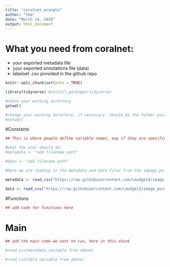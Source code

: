 ```yaml
---
title: "coralnet_wrangle"
author: "lkm"
date: "March 14, 2018"
output: html_document
---
```


# What you need from coralnet:  
* your exported metadata file  
* your exported annotations file (data) 
* labelset .csv provided in the github repo  


```r
knitr::opts_chunk$set(echo = TRUE)

library(tidyverse) #install.packages(tidyverse)

#check your working directory
getwd()

#change your working directory, if necessary. Should be the folder your data is stored in.
#setwd()
```

#Constants
```r

## This is where people define variable names, esp if they are specific to a filepath

#what the user should do:
#metadata <- "add filename path"

#data <- "add filename path"

#Here we are reading in the metadata and data files from the impage_point_count_wrangle github repo:

metadata <- read_csv("https://raw.githubusercontent.com/Lmudge13/image_point_count_wrangling/master/sample_metadata_coralnet.csv")

data <- read_csv("https://raw.githubusercontent.com/Lmudge13/image_point_count_wrangling/master/sample_data_annotations_simple_coralnet.csv")

```

#Functions
```r

## add code for functions here

```

# Main 
```r
## add the main code we want to run, here in this chunk

#read_csv(metadata variable from above)

#read_csv(data variable from above)
```

